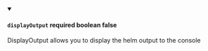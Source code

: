
<details className="config-field" data-expandable="false" open>
<summary>

#### `displayOutput` <span class="config-field-required" data-required="false">required</span> <span class="config-field-type">boolean</span> <span class="config-field-default">false</span> <span class="config-field-enum"></span>

DisplayOutput allows you to display the helm output to the console

</summary>



</details>
